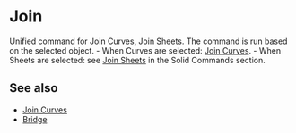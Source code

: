 
# Join

<Reference shortcut="J" command="Join" button="" />

Unified command for Join Curves, Join Sheets. The command is run based on the selected object.
    - When Curves are selected: [Join Curves](./join-curves).
    - When Sheets are selected: see [Join Sheets](../solid/join-sheets) in the Solid Commands section.

## See also
- [Join Curves](./join-curves)
- [Bridge](./bridge)



















